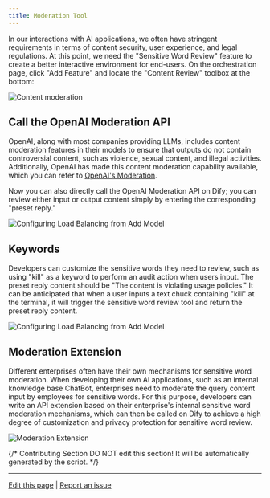 ```yaml
---
title: Moderation Tool
---
```


In our interactions with AI applications, we often have stringent requirements in terms of content security, user experience, and legal regulations. At this point, we need the "Sensitive Word Review" feature to create a better interactive environment for end-users. On the orchestration page, click "Add Feature" and locate the "Content Review" toolbox at the bottom:

![Content moderation](https://assets-docs.dify.ai/dify-enterprise-mintlify/en/guides/application-orchestrate/app-toolkits/63c5c0be18933a0578edf72c2eed1609.png)

## Call the OpenAI Moderation API

OpenAI, along with most companies providing LLMs, includes content moderation features in their models to ensure that outputs do not contain controversial content, such as violence, sexual content, and illegal activities. Additionally, OpenAI has made this content moderation capability available, which you can refer to [OpenAI's Moderation](https://platform.openai.com/docs/guides/moderation/overview).

Now you can also directly call the OpenAI Moderation API on Dify; you can review either input or output content simply by entering the corresponding "preset reply."

![Configuring Load Balancing from Add Model](https://assets-docs.dify.ai/dify-enterprise-mintlify/en/guides/application-orchestrate/app-toolkits/959415a64f32ee28461441847a96ae64.png)

## Keywords

Developers can customize the sensitive words they need to review, such as using "kill" as a keyword to perform an audit action when users input. The preset reply content should be "The content is violating usage policies." It can be anticipated that when a user inputs a text chuck containing "kill" at the terminal, it will trigger the sensitive word review tool and return the preset reply content.

![Configuring Load Balancing from Add Model](https://assets-docs.dify.ai/dify-enterprise-mintlify/en/guides/application-orchestrate/app-toolkits/15652f65c3af15d931598a866a7baa17.png)

## Moderation Extension

Different enterprises often have their own mechanisms for sensitive word moderation. When developing their own AI applications, such as an internal knowledge base ChatBot, enterprises need to moderate the query content input by employees for sensitive words. For this purpose, developers can write an API extension based on their enterprise's internal sensitive word moderation mechanisms, which can then be called on Dify to achieve a high degree of customization and privacy protection for sensitive word review.

![Moderation Extension](https://assets-docs.dify.ai/dify-enterprise-mintlify/en/guides/application-orchestrate/app-toolkits/d101ff5542c53b7ca6f8d57d24193916.png)

{/*
Contributing Section
DO NOT edit this section!
It will be automatically generated by the script.
*/}

---

[Edit this page](https://github.com/langgenius/dify-docs/edit/main/en/guides/application-orchestrate/app-toolkits/moderation-tool.mdx) | [Report an issue](https://github.com/langgenius/dify-docs/issues/new?title=Documentation%20Issue%3A%20ation-t&body=%23%23%20Issue%20Description%0A%3C%21--%20Please%20briefly%20describe%20the%20issue%20you%20found%20--%3E%0A%0A%23%23%20Page%20Link%0Ahttps%3A%2F%2Fgithub.com%2Flanggenius%2Fdify-docs%2Fblob%2Fmain%2Fen/guides/application-orchestrate/app-toolkits%2Fmoderation-tool.mdx%0A%0A%23%23%20Suggested%20Changes%0A%3C%21--%20If%20you%20have%20specific%20suggestions%20for%20changes%2C%20please%20describe%20them%20here%20--%3E%0A%0A%3C%21--%20Thank%20you%20for%20helping%20improve%20our%20documentation%21%20--%3E)

